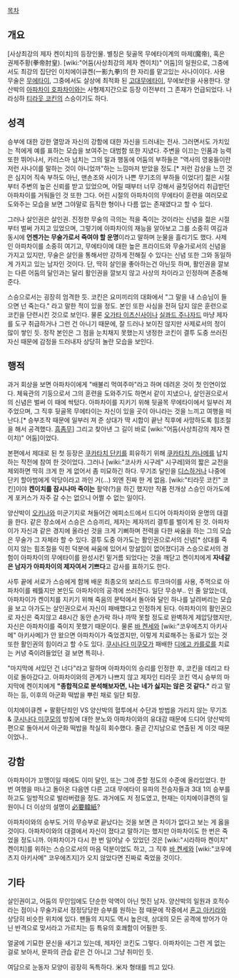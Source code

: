 [[목차]]

== 개요 ==
[사상최강의 제자 켄이치]의 등장인물. 별칭은 뒷골목 무에타이계의 마제(魔帝), 혹은 권제주황(拳帝肘皇). [wiki:"어둠(사상최강의 제자 켄이치)" 어둠]의 일원으로, 그중에서도 최강의 집단인 이치에이큐켄(一影九拳)의 한 자리를 맡고있는 사나이이다. 사용 무술은 [[무에타이]], 그중에서도 살상에 최적화 된 [[고대]][[무에타이]], 무에보란을 사용한다. 양산박의 [[아파차이 호파차이]]와는 사형제지간으로 등장 이전부터 그 존재가 언급되었다. 나라싱하 [[티라웃 코킨]]의 스승이기도 하다.

== 성격 ==
승부에 대한 강한 열망과 자신의 강함에 대한 자신을 드러내는 전사. 그러면서도 가치있는 적에게 예를 표하는 모습을 보여주는 대범함 또한 지녔다. 주변을 이끄는 인품과 능력 또한 뛰어나서, 카리스마 넘치는 그의 말과 행동에 어둠의 부하들은 "역사의 영웅들이란 저런 사나이를 말하는 것이 아니었까"하는 느낌마저 받았을 정도.[* 저런 감상을 느낀 것은 심지어 직속 부하도 아닌, 맨손조와 사이가 나쁜 무기조의 부하들 이었다!] 젊은 시절부터 주변의 높은 신뢰를 받고 있었으며, 어릴 때부터 너무 강해서 골칫덩어리 취급받던 아파차이를 거둬들인 것 또한 그다. 어린 시절의 아파차이의 무에타이 훈련을 여러모로 도와주는 모습을 보면 그야말로 듬직한 형이나 다름 없는 존재였다고 할 수 있다.

그러나 살인권은 살인권. 진정한 무술의 극의는 적을 죽이는 것이라는 신념을 젊은 시절부터 벌써 가지고 있었으며, 그렇기에 아파차이의 재능을 알아보고 그를 소중히 여김과 동시에 '''언젠가는 무술가로서 죽여야 할 운명'''이라고 말하며 눈물을 흘리기도 했다. 사제인 아파차이를 소중히 여기고, 무에타이에 대한 높은 프라이드와 무술가로서의 신념을 가지고 있지만, 무술은 살인을 통해서만 강하게 전해질 수 있다는 신념 또한 그와 동일하게 가지고 있는 남자인 것이다. 단, 딱히 살인을 좋아하는건 아닌듯 하며, 활인권을 깔보는 다른 어둠의 달인과는 달리 활인권을 깔보지 않고 사상의 차이라고 인정하며 존중해준다.

스승으로서는 굉장히 엄격한 듯. 코킨은 요미끼리의 대화에서 "그 말을 내 스승님이 들으면 넌 죽는다." 라고 말한 적이 있을 정도. 본인 또한 사심을 전혀 담지 않은 훈련으로 코킨을 단련시킨 것으로 보인다. 물론 [[오가타 이츠신사이]]나 [[실콰드 주나자드]] 마냥 제자를 도구 취급하거나 그런 건 아니기 때문에, 잘 드러나 보이진 않지만 사제로서의 정이 많이 쌓인 듯. 정작 본인은 그 점을 눈치채지 못했는지 냉정한 코킨이 결투 도중 쓰러진 자신 때문에 감정을 드러내자 상당히 놀란 모습을 보인다.

== 행적 ==
과거 회상을 보면 아파차이에게 "배불리 먹여주마"라고 하며 데려온 것이 첫 인연이었다. 체육관의 기둥으로서 그의 훈련을 도와주기도 하면서 같이 지냈으나, 살인권으로서의 신념은 벌써 이 때에 싹텄다. 아파차이를 지키기 위해 뒷골목 무에타이에서 일부러 져 주었으며, 그 직후 뒷골목 무에타이는 자신이 있을 곳이 아니라는 것을 느끼고 여행을 떠난다.[* 승부조작 때문에 일부러 져 준 상대가 딱 시합이 끝난 직후에 사망하도록 힘조절을 해서 공격했다. [[흠좀무]]] 그리고 찾아낸 그 길이 바로 [wiki:"어둠(사상최강의 제자 켄이치)" 어둠]이었다.

본편에서 제대로 된 첫 등장은 [[쿠카타치 단키]]를 회유하기 위해 [[쿠카타치 카나메]]를 납치하는 작전에 참여 한 것이었다. 그러나 [wiki:"코사카 시구레" 시구레]와의 짧은 교전을 제외하면 딱히 크게 한 게 없어서 좀 미묘하긴 하다. 무기조 달인을 [[디스]]하거나 나중에 단키 할아범에게 악당이라고 까인 거(...) 외엔 진짜 한 게 없음. [wiki:"티라웃 코킨" 코킨]이야 '''켄이치를 잠시나마 죽이는''' 활약(?)을 하긴 했지만 작품 전개상 스승인 아가도에게 포커스가 자주 갈 수는 없으니 어쩔 수 없는 일이다.

양산박이 [[오키나와]] 미군기지로 쳐들어간 에피소드에서 드디어 아파차이와 운명의 대결을 한다. 같은 장소에서 스승은 스승끼리, 제자는 제자끼리 결투를 벌이게 된 것. 아파차이가 자신과 같은 경지에 올라선 것을 크게 기뻐하며 전력을 다한 싸움을 하는 그의 모습은 무술가 그 자체라 할 수 있다. 결투 도중 아가도는 활인권으로서의 신념[* 상대를 죽이지 않는 힘조절을 익힌 덕분에 싸움에 있어서 망설임이 없어졌다]과 스승으로서의 경험이 아파차이의 무에타이를 완성시킨 밑거름 되었다는 것을 깨닫고 켄이치에게 '''자네같은 남자가 아파차이의 제자여서 기쁘다'''고 감사를 표하기도 한다. 

사투 끝에 서로가 스승에게 함께 배운 최종오의 보리스드 루크마이를 사용, 주먹으로 아파차이를 꿰뜷지만 본인도 아파차이의 공격에 쓰러진다. 일단 무승부.. 인 줄 알았는데, 아파차이가 켄이치를 지키기 위해 죽음의 문턱에서 돌아와 달인 하나를 날려버리는 모습을 보고 아가도는 살인권으로서 자신이 패배했다고 인정하게 된다. 아파차이의 활인권으로 자신은 죽지않고 48시간 동안 손가락 하나 까딱 못할 정도로 완벽하게 제압당했지만, 자신은 아파차이를 죽이지 못했기 때문이다. 물론 [[바 켄세]]와 [wiki:"코우에츠지 아키사메" 아키사메]가 안 왔으면 아파차이가 죽었겠지만, 이렇게 치료해주는 동료가 있는 것 또한 활인권의 힘이라고 할 수도 있다. [[쿠시나다 미쿠모]]가 패배한 [[디에고 카를로]]를 치료는 커녕 죽이려들었던 걸 보면 특히나.

"마지막에 서있던 건 너다"라고 말하며 아파차이의 승리를 인정한 후, 코킨을 데리고 타이로 돌아갔다고. 아파차이와의 관계가 나쁘지 않고 제자인 티라웃 코킨 역시 승부의 마지막에 켄이치에게 '''"종합적으로 분석해보자면, 나는 네가 싫지는 않은 것 같다."''' 라고 말하는 등, 이후의 아군화 떡밥을 뿌린 채로 일단 퇴장.

이치에이큐켄 + 팔황단죄인 VS 양산박의 혈투에서 수단과 방법을 가리지 않는 무기조 & [[쿠시나다 미쿠모]]의 방침에 대한 분노와 아파차이와의 유대감 때문에 드디어 양산박의 편으로 돌아서서 아군화 떡밥을 착실히 회수했다. 줄곧 간지남으로 연출된 게 이것 때문이었나..

== 강함 ==
아파차이가 꼬맹이일 때에도 이미 달인, 또는 그에 준할 정도의 수준에 올라있었다. 한 번 여행을 떠나고 돌아온 다음엔 다른 고대 무에타이 유파의 전승자들과 3대 1의 승부를 하고도 일방적으로 발라버렸을 정도. 과거에도 저 정도였고, 현재는 이치에이큐켄의 일원이니 더 이상의 설명이 [[必要韓紙]]?

아파차이와의 승부도 거의 무승부로 끝났다는 것을 보면 큰 차이가 없다고 보는 게 옳을 것이다. 아파차이와의 대결에서 자신이 졌다고 말하기는 했지만 아파차이도 한 번은 죽었을 정도니까. 아파차이가 다시 한 번 일어날 수 있었던 것은 [wiki:"시라하마 켄이치" 켄이치]를 위하는 스승으로서의 마음 덕분이었도 하고, 그 직후 [[바 켄세]]와 [wiki:"코우에츠지 아키사메" 코우에츠지]가 오지 않았다면 진짜로 죽었을 것이다.

== 기타 ==
살인권이고, 어둠의 무인임에도 단순한 악역이 아닌 멋진 남자. 양산박의 일원과 호적수라는 점이나 무술가로서 정정당당한 승부를 원하는 점 때문에 작중에서 [[혼고 아키라]]와 상당히 비슷한 위치에 있다. 팬들의 지지도 역시 높은데, 상대의 모든 공격에 방어가 아닌 반격으로 맞서라고 가르치는 등 특유의 호쾌함이 어필한 듯.

얼굴에 기묘한 문신을 새기고 있는데, 제자인 코킨도 그렇다. 아파차이는 그런 게 없는 걸로 보아서, 문파의 관습 같은 건 아니고 그냥 취미인 듯.

여담으로 눈동자 모양이 굉장히 독특하다. 米자 형태를 띄고 있다.

